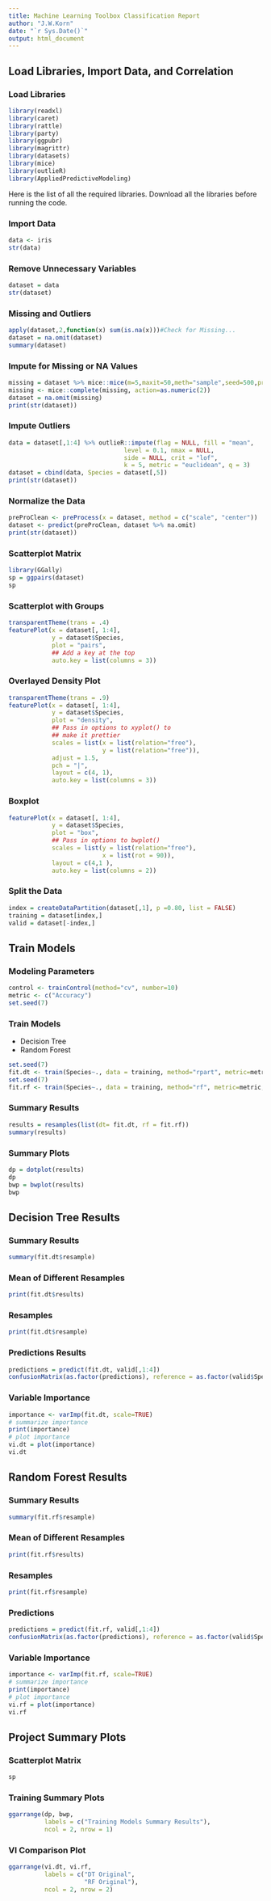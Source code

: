 ---
title: Machine Learning Toolbox Classification Report
author: "J.W.Korn"
date: "`r Sys.Date()`"
output: html_document
---

## Load Libraries, Import Data, and Correlation {.tabset}

### Load Libraries 
```{r echo=TRUE, message=FALSE, warning=FALSE}
library(readxl)
library(caret)
library(rattle)
library(party)
library(ggpubr)
library(magrittr)
library(datasets)
library(mice)
library(outlieR)
library(AppliedPredictiveModeling)
```

Here is the list of all the required libraries. 
Download all the libraries before running the code. 

### Import Data 
```{r echo=FALSE, message=FALSE, warning=FALSE}
data <- iris
str(data)
```

### Remove Unnecessary Variables 
```{r}
dataset = data
str(dataset)
```

### Missing and Outliers  {.tabset}
```{r echo=FALSE, message=FALSE, warning=FALSE}
apply(dataset,2,function(x) sum(is.na(x)))#Check for Missing...
dataset = na.omit(dataset)
summary(dataset)
```

### Impute for Missing or NA Values
```{r echo=FALSE, message=FALSE, warning=FALSE}
missing = dataset %>% mice::mice(m=5,maxit=50,meth="sample",seed=500,print = FALSE)
missing <- mice::complete(missing, action=as.numeric(2))
dataset = na.omit(missing)
print(str(dataset))
```

### Impute Outliers 
```{r echo=FALSE, message=FALSE, warning=FALSE}
data = dataset[,1:4] %>% outlieR::impute(flag = NULL, fill = "mean", 
                                level = 0.1, nmax = NULL,
                                side = NULL, crit = "lof", 
                                k = 5, metric = "euclidean", q = 3)
dataset = cbind(data, Species = dataset[,5])
print(str(dataset))
```

### Normalize the Data 
```{r echo=FALSE, message=FALSE, warning=FALSE}
preProClean <- preProcess(x = dataset, method = c("scale", "center"))
dataset <- predict(preProClean, dataset %>% na.omit)
print(str(dataset))
```


### Scatterplot Matrix
```{r echo=FALSE, message=FALSE, warning=FALSE}
library(GGally)
sp = ggpairs(dataset)
sp
```

### Scatterplot with Groups
```{r echo=FALSE, message=FALSE, warning=FALSE}
transparentTheme(trans = .4)
featurePlot(x = dataset[, 1:4], 
            y = dataset$Species, 
            plot = "pairs",
            ## Add a key at the top
            auto.key = list(columns = 3))
```

### Overlayed Density Plot
```{r echo=FALSE, message=FALSE, warning=FALSE}
transparentTheme(trans = .9)
featurePlot(x = dataset[, 1:4], 
            y = dataset$Species,
            plot = "density", 
            ## Pass in options to xyplot() to 
            ## make it prettier
            scales = list(x = list(relation="free"), 
                          y = list(relation="free")), 
            adjust = 1.5, 
            pch = "|", 
            layout = c(4, 1), 
            auto.key = list(columns = 3))
```

### Boxplot
```{r echo=FALSE, message=FALSE, warning=FALSE}
featurePlot(x = dataset[, 1:4], 
            y = dataset$Species, 
            plot = "box", 
            ## Pass in options to bwplot() 
            scales = list(y = list(relation="free"),
                          x = list(rot = 90)),  
            layout = c(4,1 ), 
            auto.key = list(columns = 2))
```

### Split the Data 
```{r}
index = createDataPartition(dataset[,1], p =0.80, list = FALSE)
training = dataset[index,]
valid = dataset[-index,]
```


## Train Models {.tabset}

### Modeling Parameters 
```{r echo=TRUE, message=FALSE, warning=FALSE}
control <- trainControl(method="cv", number=10)
metric <- c("Accuracy")
set.seed(7)
```

### Train Models

- Decision Tree 
- Random Forest 

```{r echo=TRUE, message=FALSE, warning=FALSE}
set.seed(7)
fit.dt <- train(Species~., data = training, method="rpart", metric=metric, trControl=control) #decision tree
set.seed(7)
fit.rf <- train(Species~., data = training, method="rf", metric=metric, trControl=control, importance=T) #random forest
```

### Summary Results 
```{r echo=FALSE, message=FALSE, warning=FALSE}
results = resamples(list(dt= fit.dt, rf = fit.rf))
summary(results)
```

### Summary Plots
```{r echo=FALSE, message=FALSE, warning=FALSE}
dp = dotplot(results)
dp
bwp = bwplot(results)
bwp
```

## Decision Tree Results {.tabset}

### Summary Results
```{r echo=FALSE, message=FALSE, warning=FALSE}
summary(fit.dt$resample)
```

### Mean of Different Resamples
```{r echo=FALSE, message=FALSE, warning=FALSE}
print(fit.dt$results)
```

### Resamples
```{r echo=FALSE, message=FALSE, warning=FALSE}
print(fit.dt$resample)
```

### Predictions Results 
```{r echo=FALSE, message=FALSE, warning=FALSE}
predictions = predict(fit.dt, valid[,1:4])
confusionMatrix(as.factor(predictions), reference = as.factor(valid$Species), mode = "prec_recall")
```

### Variable Importance
```{r echo=FALSE, message=FALSE, warning=FALSE}
importance <- varImp(fit.dt, scale=TRUE)
# summarize importance
print(importance)
# plot importance
vi.dt = plot(importance)
vi.dt
```


## Random Forest Results {.tabset}

### Summary Results
```{r echo=FALSE, message=FALSE, warning=FALSE}
summary(fit.rf$resample)
```

### Mean of Different Resamples
```{r echo=FALSE, message=FALSE, warning=FALSE}
print(fit.rf$results)
```

### Resamples
```{r echo=FALSE, message=FALSE, warning=FALSE}
print(fit.rf$resample)
```

### Predictions
```{r echo=FALSE, message=FALSE, warning=FALSE}
predictions = predict(fit.rf, valid[,1:4])
confusionMatrix(as.factor(predictions), reference = as.factor(valid$Species), mode = "prec_recall")
```

### Variable Importance
```{r echo=FALSE, message=FALSE, warning=FALSE}
importance <- varImp(fit.rf, scale=TRUE)
# summarize importance
print(importance)
# plot importance
vi.rf = plot(importance)
vi.rf
```


## Project Summary Plots {.tabset}

### Scatterplot Matrix
```{r echo=FALSE, message=FALSE, warning=FALSE}
sp
```

### Training Summary Plots
```{r echo=FALSE, message=FALSE, warning=FALSE}
ggarrange(dp, bwp, 
          labels = c("Training Models Summary Results"),
          ncol = 2, nrow = 1)
```

### VI Comparison Plot
```{r echo=FALSE, message=FALSE, warning=FALSE}
ggarrange(vi.dt, vi.rf, 
          labels = c("DT Original", 
                     "RF Original"),
          ncol = 2, nrow = 2)
```
